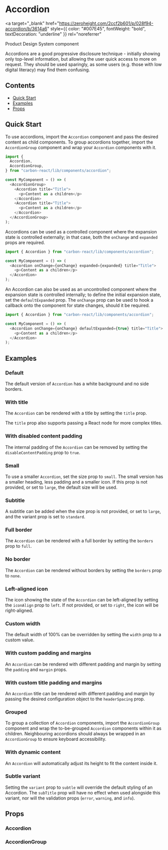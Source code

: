 

<Meta of={AccordionStories} />

# Accordion

<a
  target="_blank"
  href="https://zeroheight.com/2ccf2b601/p/028f94-accordion/b/3614a6"
  style={{ color: "#007E45", fontWeight: "bold", textDecoration: "underline" }}
  rel="noreferrer"
>
  Product Design System component
</a>

Accordions are a good progressive disclosure technique - initially showing only top-level information, but allowing the user quick access to more on request. They should be used sparingly, as some users (e.g. those with low digital literacy) may find them confusing.

## Contents

- [Quick Start](#quick-start)
- [Examples](#examples)
- [Props](#props)

## Quick Start

To use accordions, import the `Accordion` component and pass the desired content as child components. To group accordions together, import the `AccordionGroup` component and wrap your `Accordion` components with it.

```javascript
import {
  Accordion,
  AccordionGroup,
} from "carbon-react/lib/components/accordion";

const MyComponent = () => (
  <AccordionGroup>
    <Accordion title="Title">
      <p>Content as a children</p>
    </Accordion>
    <Accordion title="Title">
      <p>Content as a children</p>
    </Accordion>
  </AccordionGroup>
);
```

Accordions can be used as a controlled component where the expansion state is controlled externally; in that case, both the `onChange` and `expanded` props are required.

```javascript
import { Accordion } from "carbon-react/lib/components/accordion";

const MyComponent = () => (
  <Accordion onChange={onChange} expanded={expanded} title="Title">
    <p>Content as a children</p>
  </Accordion>
);
```

An Accordion can also be used as an uncontrolled component where the expansion state is controlled internally; to define the initial expansion state, set the `defaultExpanded` prop. The `onChange` prop can be used to hook a callback onto the component for state changes, should it be required.

```javascript
import { Accordion } from "carbon-react/lib/components/accordion";

const MyComponent = () => (
  <Accordion onChange={onChange} defaultExpanded={true} title="Title">
    <p>Content as a children</p>
  </Accordion>
);
```

## Examples

### Default

The default version of `Accordion` has a white background and no side borders.

<Canvas of={AccordionStories.Default} />

### With title

The `Accordion` can be rendered with a title by setting the `title` prop.

<Canvas of={AccordionStories.WithTitle} />

The `title` prop also supports passing a React node for more complex titles.

<Canvas of={AccordionStories.WithComplexTitle} />

### With disabled content padding

The internal padding of the `Accordion` can be removed by setting the `disableContentPadding` prop to `true`.

<Canvas of={AccordionStories.WithDisableContentPadding} />

### Small

To use a smaller `Accordion`, set the size prop to `small`. The small version has a smaller heading, less padding and a smaller icon. If this prop is not provided, or set to `large`, the default size will be used.

<Canvas of={AccordionStories.Small} />

### Subtitle

A subtitle can be added when the size prop is not provided, or set to `large`, and the variant prop is set to `standard`.

<Canvas of={AccordionStories.Subtitle} />

### Full border

The `Accordion` can be rendered with a full border by setting the `borders` prop to `full`.

<Canvas of={AccordionStories.FullBorder} />

### No border

The `Accordion` can be rendered without borders by setting the `borders` prop to `none`.

<Canvas of={AccordionStories.NoBorder} />

### Left-aligned icon

The icon showing the state of the `Accordion` can be left-aligned by setting the `iconAlign` prop to `left`. If not provided, or set to `right`, the icon will be right-aligned.

<Canvas of={AccordionStories.LeftAlignedIcon} />

### Custom width

The default width of 100% can be overridden by setting the `width` prop to a custom value.

<Canvas of={AccordionStories.CustomWidth} />

### With custom padding and margins

An `Accordion` can be rendered with different padding and margin by setting the `padding` and `margin` props.

<Canvas of={AccordionStories.WithCustomPaddingAndMargins} />

### With custom title padding and margins

An `Accordion` title can be rendered with different padding and margin by passing the desired configuration object to the `headerSpacing` prop.

<Canvas of={AccordionStories.WithCustomTitlePaddingAndMargins} />

### Grouped

To group a collection of `Accordion` components, import the `AccordionGroup` component and wrap the to-be-grouped `Accordion` components within it as children. Neighbouring accordions should always be wrapped in an `AccordionGroup` to ensure keyboard accessibility.

<Canvas of={AccordionStories.Grouped} />

### With dynamic content

An `Accordion`  will automatically adjust its height to fit the content inside it.

<Canvas of={AccordionStories.WithDynamicContent} />

### Subtle variant

Setting the `variant` prop to `subtle` will override the default styling of an Accordion. The `subTitle` prop will have no effect when used alongside this variant, nor will the validation props (`error`, `warning`, and `info`).

<Canvas of={AccordionStories.SubtleVariant} />

## Props

### Accordion

<ArgTypes of={AccordionStories} />

### AccordionGroup

<ArgTypes of={AccordionGroupStories} />
